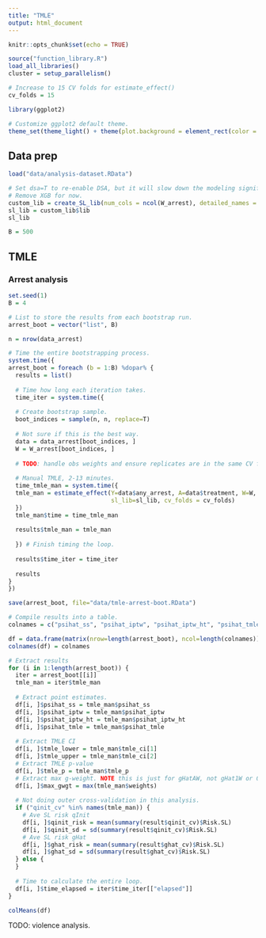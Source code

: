 ```yaml
---
title: "TMLE"
output: html_document
---
```


```r
knitr::opts_chunk$set(echo = TRUE)
```

```r
source("function_library.R")
load_all_libraries()
cluster = setup_parallelism()

# Increase to 15 CV folds for estimate_effect()
cv_folds = 15

library(ggplot2)

# Customize ggplot2 default theme.
theme_set(theme_light() + theme(plot.background = element_rect(color = "grey", fill="#f5f5f5")))
```

## Data prep

```r
load("data/analysis-dataset.RData")

# Set dsa=T to re-enable DSA, but it will slow down the modeling significantly.
# Remove XGB for now.
custom_lib = create_SL_lib(num_cols = ncol(W_arrest), detailed_names = T, xgb=F)
sl_lib = custom_lib$lib
sl_lib

B = 500
```

## TMLE

### Arrest analysis

```r

set.seed(1)
B = 4

# List to store the results from each bootstrap run.
arrest_boot = vector("list", B)

n = nrow(data_arrest)

# Time the entire bootstrapping process.
system.time({
arrest_boot = foreach (b = 1:B) %dopar% {
  results = list()
  
  # Time how long each iteration takes.
  time_iter = system.time({
  
  # Create bootstrap sample.
  boot_indices = sample(n, n, replace=T)
  
  # Not sure if this is the best way.
  data = data_arrest[boot_indices, ]
  W = W_arrest[boot_indices, ]
  
  # TODO: handle obs weights and ensure replicates are in the same CV fold.
  
  # Manual TMLE, 2-13 minutes.
  time_tmle_man = system.time({
  tmle_man = estimate_effect(Y=data$any_arrest, A=data$treatment, W=W,
                             sl_lib=sl_lib, cv_folds = cv_folds)
  })
  tmle_man$time = time_tmle_man
  
  results$tmle_man = tmle_man
  
  }) # Finish timing the loop.
  
  results$time_iter = time_iter
 
  results 
}
})

save(arrest_boot, file="data/tmle-arrest-boot.RData")
```

```r

# Compile results into a table.
colnames = c("psihat_ss", "psihat_iptw", "psihat_iptw_ht", "psihat_tmle", "tmle_upper", "tmle_lower", "tmle_p", "max_gwgt", "qinit_risk", "qinit_sd", "ghat_risk", "ghat_sd", "time_elapsed", "time_user")

df = data.frame(matrix(nrow=length(arrest_boot), ncol=length(colnames)))
colnames(df) = colnames

# Extract results
for (i in 1:length(arrest_boot)) {
  iter = arrest_boot[[i]]
  tmle_man = iter$tmle_man
  
  # Extract point estimates.
  df[i, ]$psihat_ss = tmle_man$psihat_ss
  df[i, ]$psihat_iptw = tmle_man$psihat_iptw
  df[i, ]$psihat_iptw_ht = tmle_man$psihat_iptw_ht
  df[i, ]$psihat_tmle = tmle_man$psihat_tmle
          
  # Extract TMLE CI
  df[i, ]$tmle_lower = tmle_man$tmle_ci[1]
  df[i, ]$tmle_upper = tmle_man$tmle_ci[2]
  # Extract TMLE p-value
  df[i, ]$tmle_p = tmle_man$tmle_p
  # Extract max g-weight. NOTE this is just for gHatAW, not gHat1W or 0W!
  df[i, ]$max_gwgt = max(tmle_man$weights)
 
  # Not doing outer cross-validation in this analysis. 
  if ("qinit_cv" %in% names(tmle_man)) {
    # Ave SL risk qInit
    df[i, ]$qinit_risk = mean(summary(result$qinit_cv)$Risk.SL)
    df[i, ]$qinit_sd = sd(summary(result$qinit_cv)$Risk.SL)
    # Ave SL risk gHat
    df[i, ]$ghat_risk = mean(summary(result$ghat_cv)$Risk.SL)
    df[i, ]$ghat_sd = sd(summary(result$ghat_cv)$Risk.SL)
  } else {
  }
  
  # Time to calculate the entire loop.
  df[i, ]$time_elapsed = iter$time_iter[["elapsed"]]
}

colMeans(df)
```

TODO: violence analysis.

